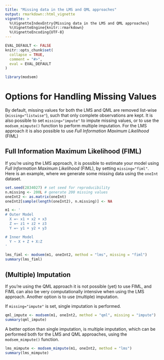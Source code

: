 ```yaml
---
title: "Missing data in the LMS and QML approaches"
output: rmarkdown::html_vignette
vignette: >
  %\VignetteIndexEntry{Missing data in the LMS and QML approaches}
  %\VignetteEngine{knitr::rmarkdown}
  %\VignetteEncoding{UTF-8}
---
```


```r
EVAL_DEFAULT <- FALSE
knitr::opts_chunk$set(
  collapse = TRUE,
  comment = "#>",
  eval = EVAL_DEFAULT
)
```

```r
library(modsem)
```

# Options for Handling Missing Values
By default, missing values for both the LMS and QML are removed list-wise
(`missing="listwise"`), such that only complete observations are kept.
It is also possible to set `missing="impute"` to impute missing values,
or to use the `modsem_mimpute()` function to perform multiple imputation.
For the LMS approach it is also possible to use
*Full Information Maximum Likelihood* (FIML)

## Full Information Maximum Likelihood (FIML)

If you're using the LMS approach, it is possible to estimate your model using
*Full Information Maximum Likelihood* (FIML), by setting `missing="fiml"`. Here
is an example, where we generate some missing data using the `oneInt` dataset.

```r
set.seed(2834027) # set seed for reproducibility
n.missing <- 200L # generate 200 missing values
oneInt2 <- as.matrix(oneInt)
oneInt2[sample(length(oneInt2), n.missing)] <- NA

m1 <- '
# Outer Model
  X =~ x1 + x2 + x3
  Z =~ z1 + z2 + z3
  Y =~ y1 + y2 + y3

# Inner Model
  Y ~ X + Z + X:Z
'

lms_fiml <- modsem(m1, oneInt2, method = "lms", missing = "fiml")
summary(lms_fiml)
```

## (Multiple) Imputation

If you're using the QML approach it is not possible (yet) to use FIML, and FIML
can also be very computationally intensive when using the LMS approach. Another
option is to use (multiple) imputation.

If `missing="impute"` is set, single imputation is performed.

```r
qml_impute <- modsem(m1, oneInt2, method = "qml", missing = "impute")
summary(qml_impute)
```

A better option than single imputation, is multiple imputation, which can be
performed both for the LMS and QML approaches, using the `modsem_mimpute()` function.

```r
lms_mimpute <- modsem_mimpute(m1, oneInt2, method = "lms")
summary(lms_mimpute)
```
